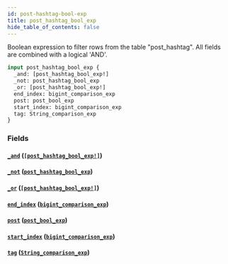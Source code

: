 ```yaml
---
id: post-hashtag-bool-exp
title: post_hashtag_bool_exp
hide_table_of_contents: false
---
```



Boolean expression to filter rows from the table "post_hashtag". All fields are combined with a logical 'AND'.

```graphql
input post_hashtag_bool_exp {
  _and: [post_hashtag_bool_exp!]
  _not: post_hashtag_bool_exp
  _or: [post_hashtag_bool_exp!]
  end_index: bigint_comparison_exp
  post: post_bool_exp
  start_index: bigint_comparison_exp
  tag: String_comparison_exp
}
```


### Fields

#### [`_and`](#) ([`[post_hashtag_bool_exp!]`](../inputs/post-hashtag-bool-exp))




#### [`_not`](#) ([`post_hashtag_bool_exp`](../inputs/post-hashtag-bool-exp))




#### [`_or`](#) ([`[post_hashtag_bool_exp!]`](../inputs/post-hashtag-bool-exp))




#### [`end_index`](#) ([`bigint_comparison_exp`](../inputs/bigint-comparison-exp))




#### [`post`](#) ([`post_bool_exp`](../inputs/post-bool-exp))




#### [`start_index`](#) ([`bigint_comparison_exp`](../inputs/bigint-comparison-exp))




#### [`tag`](#) ([`String_comparison_exp`](../inputs/string-comparison-exp))






